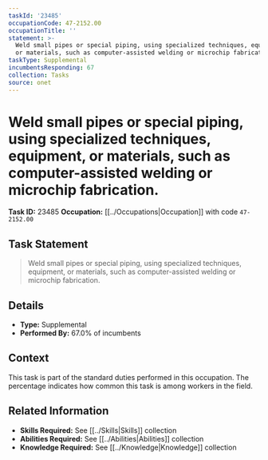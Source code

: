```yaml
---
taskId: '23485'
occupationCode: 47-2152.00
occupationTitle: ''
statement: >-
  Weld small pipes or special piping, using specialized techniques, equipment,
  or materials, such as computer-assisted welding or microchip fabrication.
taskType: Supplemental
incumbentsResponding: 67
collection: Tasks
source: onet
---
```

# Weld small pipes or special piping, using specialized techniques, equipment, or materials, such as computer-assisted welding or microchip fabrication.

**Task ID:** 23485
**Occupation:** [[../Occupations|Occupation]] with code `47-2152.00`

## Task Statement

> Weld small pipes or special piping, using specialized techniques, equipment, or materials, such as computer-assisted welding or microchip fabrication.

## Details

- **Type:** Supplemental
- **Performed By:** 67.0% of incumbents

## Context

This task is part of the standard duties performed in this occupation. The percentage indicates how common this task is among workers in the field.

## Related Information

- **Skills Required:** See [[../Skills|Skills]] collection
- **Abilities Required:** See [[../Abilities|Abilities]] collection
- **Knowledge Required:** See [[../Knowledge|Knowledge]] collection
